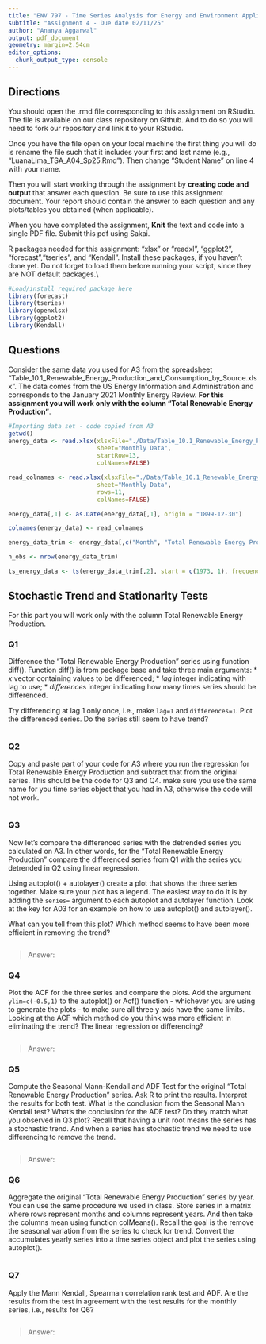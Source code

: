 ```yaml
---
title: "ENV 797 - Time Series Analysis for Energy and Environment Applications | Spring 2025"
subtitle: "Assignment 4 - Due date 02/11/25"
author: "Ananya Aggarwal"
output: pdf_document
geometry: margin=2.54cm
editor_options: 
  chunk_output_type: console
---
```

  
## Directions
  
You should open the .rmd file corresponding to this assignment on RStudio. The file is available on our class repository on Github. And to do so you will need to fork our repository and link it to your RStudio.  

Once you have the file open on your local machine the first thing you will do is rename the file such that it includes your first and last name (e.g., "LuanaLima_TSA_A04_Sp25.Rmd"). Then change "Student Name" on line 4 with your name. 

Then you will start working through the assignment by  **creating code and output** that answer each question. Be sure to use this assignment document. Your report should contain the answer to each question and any plots/tables you obtained (when applicable).

When you have completed the assignment, **Knit** the text and code into a single PDF file. Submit this pdf using Sakai. 

R packages needed for this assignment: "xlsx" or "readxl", "ggplot2", "forecast","tseries", and "Kendall". Install these packages, if you haven't done yet. Do not forget to load them before running your script, since they are NOT default packages.\\

```r
#Load/install required package here
library(forecast)
library(tseries)
library(openxlsx)
library(ggplot2)
library(Kendall) 

```

## Questions 

Consider the same data you used for A3 from the spreadsheet "Table_10.1_Renewable_Energy_Production_and_Consumption_by_Source.xlsx". The data comes from the US Energy Information and Administration and corresponds to the January 2021 Monthly Energy Review. **For this assignment you will work only with the column "Total Renewable Energy Production"**. 

```r
#Importing data set - code copied from A3
getwd()
energy_data <- read.xlsx(xlsxFile="./Data/Table_10.1_Renewable_Energy_Production_and_Consumption_by_Source.xlsx",
                         sheet="Monthly Data",
                         startRow=13,
                         colNames=FALSE)

read_colnames <- read.xlsx(xlsxFile="./Data/Table_10.1_Renewable_Energy_Production_and_Consumption_by_Source.xlsx",
                         sheet="Monthly Data",
                         rows=11,
                         colNames=FALSE)

energy_data[,1] <- as.Date(energy_data[,1], origin = "1899-12-30")

colnames(energy_data) <- read_colnames

energy_data_trim <- energy_data[,c("Month", "Total Renewable Energy Production")]

n_obs <- nrow(energy_data_trim)

ts_energy_data <- ts(energy_data_trim[,2], start = c(1973, 1), frequency = 12)

```


## Stochastic Trend and Stationarity Tests

For this part you will work only with the column Total Renewable Energy Production. 

### Q1

Difference the "Total Renewable Energy Production" series using function diff(). Function diff() is from package base and take three main arguments:
* *x* vector containing values to be differenced;
* *lag* integer indicating with lag to use;
* *differences* integer indicating how many times series should be differenced.

Try differencing at lag 1 only once, i.e., make `lag=1` and `differences=1`. Plot the differenced series. Do the series still seem to have trend?

```r

```


### Q2
Copy and paste part of your code for A3 where you run the regression for Total Renewable Energy Production and subtract that from the original series. This should be the code for Q3 and Q4. make sure you use the same name for you time series object that you had in A3, otherwise the code will not work.

```r

```

### Q3
Now let's compare the differenced series with the detrended series you calculated on A3. In other words, for the "Total Renewable Energy Production" compare the differenced series from Q1 with the series you detrended in Q2 using linear regression. 

Using autoplot() + autolayer() create a plot that shows the three series together. Make sure your plot has a legend. The easiest way to do it is by adding the `series=` argument to each autoplot and autolayer function. Look at the key for A03 for an example on how to use autoplot() and autolayer(). 

What can you tell from this plot? Which method seems to have been more efficient in removing the trend?

```r

```

> Answer: 

### Q4
Plot the ACF for the three series and compare the plots. Add the argument `ylim=c(-0.5,1)` to the autoplot() or Acf() function - whichever you are using to generate the plots - to make sure all three y axis have the same limits. Looking at the ACF which method do you think was more efficient in eliminating the trend? The linear regression or differencing?

```r

```

> Answer: 

### Q5
Compute the Seasonal Mann-Kendall and ADF Test for the original "Total Renewable Energy Production" series. Ask R to print the results. Interpret the results for both test. What is the conclusion from the Seasonal Mann Kendall test? What's the conclusion for the ADF test? Do they match what you observed in Q3 plot? Recall that having a unit root means the series has a stochastic trend. And when a series has stochastic trend we need to use differencing to remove the trend.

```r

```

> Answer: 

### Q6
Aggregate the original "Total Renewable Energy Production" series by year. You can use the same procedure we used in class. Store series in a matrix where rows represent months and columns represent years. And then take the columns mean using function colMeans(). Recall the goal is the remove the seasonal variation from the series to check for trend. Convert the accumulates yearly series into a time series object and plot the series using autoplot().

```r

```

### Q7
Apply the Mann Kendall, Spearman correlation rank test and ADF. Are the results from the test in agreement with the test results for the monthly series, i.e., results for Q6?

```r

```

> Answer: 